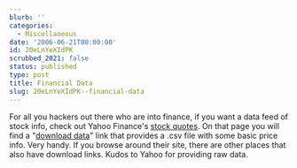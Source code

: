 ```yaml
---
blurb: ''
categories:
  - Miscellaneous
date: '2006-06-21T00:00:00'
id: 20eLnYeXIdPK
scrubbed_2021: false
status: published
type: post
title: Financial Data
slug: 20eLnYeXIdPK--financial-data
---
```


For all you hackers out there who are into finance, if you want a
data feed of stock info, check out Yahoo Finance's
[stock quotes](http://finance.yahoo.com/q?s=yhoo). On that page you
will find a
"[download data](http://finance.yahoo.com/d/quotes.csv?s=YHOO&f=sl1d1t1c1ohgv&e=.csv)"
link that provides a .csv file with some basic price info. Very
handy. If you browse around their site, there are other places that
also have download links. Kudos to Yahoo for providing raw data.
